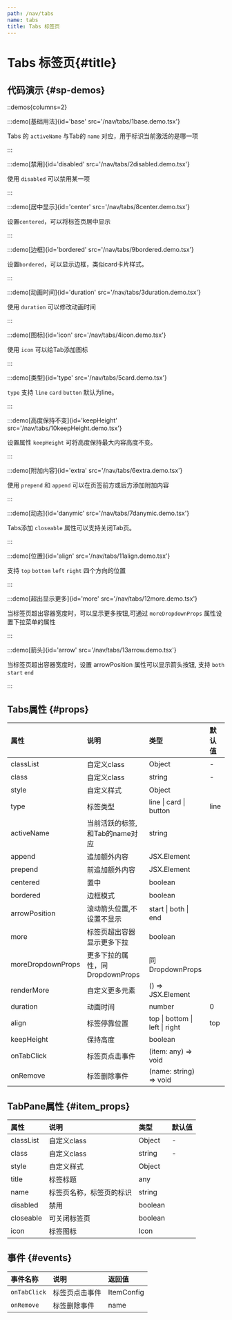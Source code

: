 ```yaml
---
path: /nav/tabs
name: tabs
title: Tabs 标签页
---
```



<div class="sys-ctx-main-left">

# Tabs 标签页\{#title\}

## 代码演示 \{#sp-demos\}

::demos{columns=2}

:::demo[基础用法]{id='base' src='/nav/tabs/1base.demo.tsx'}

Tabs 的 `activeName` 与Tab的 `name` 对应，用于标识当前激活的是哪一项

:::



:::demo[禁用]{id='disabled' src='/nav/tabs/2disabled.demo.tsx'}

使用 `disabled` 可以禁用某一项

:::


:::demo[居中显示]{id='center' src='/nav/tabs/8center.demo.tsx'}

设置`centered`，可以将标签页居中显示

:::


:::demo[边框]{id='bordered' src='/nav/tabs/9bordered.demo.tsx'}

设置`bordered`，可以显示边框，类似card卡片样式。

:::


:::demo[动画时间]{id='duration' src='/nav/tabs/3duration.demo.tsx'}

使用 `duration` 可以修改动画时间

:::



:::demo[图标]{id='icon' src='/nav/tabs/4icon.demo.tsx'}

使用 `icon` 可以给Tab添加图标

:::



:::demo[类型]{id='type' src='/nav/tabs/5card.demo.tsx'}

`type` 支持 `line`  `card`  `button` 默认为line。

:::


:::demo[高度保持不变]{id='keepHeight' src='/nav/tabs/10keepHeight.demo.tsx'}

设置属性 `keepHeight` 可将高度保持最大内容高度不变。

:::



:::demo[附加内容]{id='extra' src='/nav/tabs/6extra.demo.tsx'}

使用 `prepend` 和 `append` 可以在页签前方或后方添加附加内容

:::



:::demo[动态]{id='danymic' src='/nav/tabs/7danymic.demo.tsx'}

Tabs添加 `closeable` 属性可以支持关闭Tab页。

:::


:::demo[位置]{id='align' src='/nav/tabs/11align.demo.tsx'}

支持 `top`  `bottom`  `left`  `right` 四个方向的位置

:::


:::demo[超出显示更多]{id='more' src='/nav/tabs/12more.demo.tsx'}

当标签页超出容器宽度时，可以显示更多按钮,可通过 `moreDropdownProps` 属性设置下拉菜单的属性

:::



:::demo[箭头]{id='arrow' src='/nav/tabs/13arrow.demo.tsx'}

当标签页超出容器宽度时，设置 arrowPosition 属性可以显示箭头按钮, 支持 `both` `start` `end`

:::



## Tabs属性 \{#props\}

| 属性 | 说明 | 类型 | 默认值 |
| :--- | :---- | :--- | :--- |
|classList|自定义class|Object|-|
|class|自定义class|string|-|
|style|自定义样式|Object||
|type|标签类型|line &#124; card &#124; button|line|
|activeName|当前活跃的标签,和Tab的name对应|string||
|append|追加额外内容|JSX.Element||
|prepend|前追加额外内容|JSX.Element||
|centered|置中|boolean||
|bordered|边框模式|boolean||
|arrowPosition|滚动箭头位置,不设置不显示|start &#124; both &#124; end||
|more|标签页超出容器显示更多下拉|boolean||
|moreDropdownProps|更多下拉的属性，同DropdownProps|同DropdownProps||
|renderMore|自定义更多元素|() => JSX.Element||
|duration|动画时间|number|0|
|align|标签停靠位置|top &#124; bottom &#124; left &#124; right|top|
|keepHeight|保持高度|boolean||
|onTabClick|标签页点击事件|(item: any) => void||
|onRemove|标签删除事件|(name: string) => void||


## TabPane属性 \{#item_props\}

| 属性 | 说明 | 类型 | 默认值 |
| :--- | :---- | :--- | :--- |
|classList|自定义class|Object|-|
|class|自定义class|string|-|
|style|自定义样式|Object||
|title|标签标题|any||
|name|标签页名称，标签页的标识|string||
|disabled|禁用|boolean||
|closeable|可关闭标签页|boolean||
|icon|标签图标|Icon||

## 事件 \{#events\}

| 事件名称 | 说明 | 返回值|
| :--- | :---- | :--- |
|`onTabClick`|标签页点击事件|ItemConfig|
|`onRemove`|标签删除事件|name|

</div>

